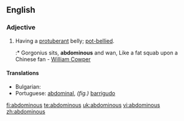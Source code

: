 ==English==

===Adjective===
{{en-adj}}

# Having a [[protuberant]] belly; [[pot-bellied]].
#:* Gorgonius sits, '''abdominous''' and wan, Like a fat squab upon a Chinese fan - [[w:William Cowper|William Cowper]]

====Translations====
{{trans-top|pot-bellied}}
* Bulgarian: {{t|bg|шкембелия|sc=Cyrl}}
* Portuguese: [[abdominal]], ''(fig.)'' [[barrigudo]]
{{trans-mid}}
{{trans-bottom}}

[[fi:abdominous]]
[[te:abdominous]]
[[uk:abdominous]]
[[vi:abdominous]]
[[zh:abdominous]]